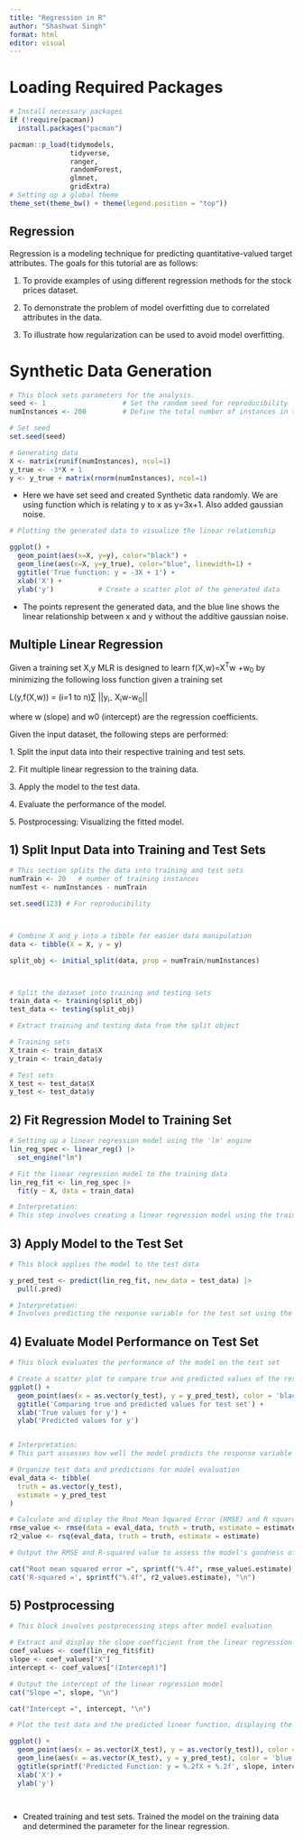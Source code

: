 ```yaml
---
title: "Regression in R"
author: "Shashwat Singh"
format: html
editor: visual
---
```


# Loading Required Packages

```r
# Install necessary packages
if (!require(pacman))
  install.packages("pacman")

pacman::p_load(tidymodels,
               tidyverse,
               ranger,
               randomForest,
               glmnet,
               gridExtra)
# Setting up a global theme
theme_set(theme_bw() + theme(legend.position = "top"))

```

## Regression

Regression is a modeling technique for predicting quantitative-valued target attributes. The goals for this tutorial are as follows:

1. To provide examples of using different regression methods for the stock prices dataset.

2. To demonstrate the problem of model overfitting due to correlated attributes in the data.

3. To illustrate how regularization can be used to avoid model overfitting.


# Synthetic Data Generation

```r
# This block sets parameters for the analysis.
seed <- 1                   # Set the random seed for reproducibility
numInstances <- 200         # Define the total number of instances in the dataset

# Set seed
set.seed(seed)

# Generating data
X <- matrix(runif(numInstances), ncol=1)
y_true <- -3*X + 1 
y <- y_true + matrix(rnorm(numInstances), ncol=1)

```

- Here we have set seed and created Synthetic data randomly. We are using function which is relating y to x as y=3x+1. Also added gaussian noise.


```r
# Plotting the generated data to visualize the linear relationship

ggplot() +
  geom_point(aes(x=X, y=y), color="black") +
  geom_line(aes(x=X, y=y_true), color="blue", linewidth=1) +
  ggtitle('True function: y = -3X + 1') +
  xlab('X') +
  ylab('y')           # Create a scatter plot of the generated data


```


- The points represent the generated data, and the blue line shows the linear relationship between x and y without the additive gaussian noise.



## **Multiple Linear Regression**

Given a training set X,y MLR is designed to learn f(X,w)=X^T^w +w~0~ by minimizing the following loss function given a training set

L(y,f(X,w)) = (i=1 to n)∑ \|\|y~i-~ X~i~w-w~0~\|\|

where w (slope) and w0 (intercept) are the regression coefficients.

Given the input dataset, the following steps are performed:

1\. Split the input data into their respective training and test sets.

2\. Fit multiple linear regression to the training data.

3\. Apply the model to the test data.

4\. Evaluate the performance of the model.

5\. Postprocessing: Visualizing the fitted model.


## 1) Split Input Data into Training and Test Sets

```r
# This section splits the data into training and test sets
numTrain <- 20   # number of training instances
numTest <- numInstances - numTrain

set.seed(123) # For reproducibility



# Combine X and y into a tibble for easier data manipulation
data <- tibble(X = X, y = y)

split_obj <- initial_split(data, prop = numTrain/numInstances)



# Split the dataset into training and testing sets
train_data <- training(split_obj)
test_data <- testing(split_obj)

# Extract training and testing data from the split object

# Training sets
X_train <- train_data$X
y_train <- train_data$y

# Test sets
X_test <- test_data$X
y_test <- test_data$y
```

## 2) Fit Regression Model to Training Set

```r
# Setting up a linear regression model using the 'lm' engine
lin_reg_spec <- linear_reg() |> 
  set_engine("lm")

# Fit the linear regression model to the training data
lin_reg_fit <- lin_reg_spec |> 
  fit(y ~ X, data = train_data)

# Interpretation: 
# This step involves creating a linear regression model using the training data

```

## 3) Apply Model to the Test Set

```r
# This block applies the model to the test data

y_pred_test <- predict(lin_reg_fit, new_data = test_data) |>
  pull(.pred)

# Interpretation: 
# Involves predicting the response variable for the test set using the fitted model

```

## 4) Evaluate Model Performance on Test Set

```r
# This block evaluates the performance of the model on the test set

# Create a scatter plot to compare true and predicted values of the response variable for the test set
ggplot() + 
  geom_point(aes(x = as.vector(y_test), y = y_pred_test), color = 'black') +
  ggtitle('Comparing true and predicted values for test set') +
  xlab('True values for y') +
  ylab('Predicted values for y')


# Interpretation: 
# This part assesses how well the model predicts the response variable on new data

```

```r
# Organize test data and predictions for model evaluation
eval_data <- tibble(
  truth = as.vector(y_test),
  estimate = y_pred_test
)

# Calculate and display the Root Mean Squared Error (RMSE) and R squared value of the model
rmse_value <- rmse(data = eval_data, truth = truth, estimate = estimate)
r2_value <- rsq(eval_data, truth = truth, estimate = estimate)
```

```r
# Output the RMSE and R-squared value to assess the model's goodness of fit

cat("Root mean squared error =", sprintf("%.4f", rmse_value$.estimate), "\n")
cat('R-squared =', sprintf("%.4f", r2_value$.estimate), "\n")
```

## 5) Postprocessing

```r
# This block involves postprocessing steps after model evaluation

# Extract and display the slope coefficient from the linear regression model
coef_values <- coef(lin_reg_fit$fit) 
slope <- coef_values["X"]
intercept <- coef_values["(Intercept)"]

```

```r
# Output the intercept of the linear regression model
cat("Slope =", slope, "\n")

cat("Intercept =", intercept, "\n")
```

```r
# Plot the test data and the predicted linear function, displaying the model's fitted line

ggplot() +
  geom_point(aes(x = as.vector(X_test), y = as.vector(y_test)), color = 'black') +
  geom_line(aes(x = as.vector(X_test), y = y_pred_test), color = 'blue', linewidth = 1) +
  ggtitle(sprintf('Predicted Function: y = %.2fX + %.2f', slope, intercept)) +
  xlab('X') +
  ylab('y')




```
- Created training and test sets. Trained the model on the training data and determined the parameter for the linear regression.